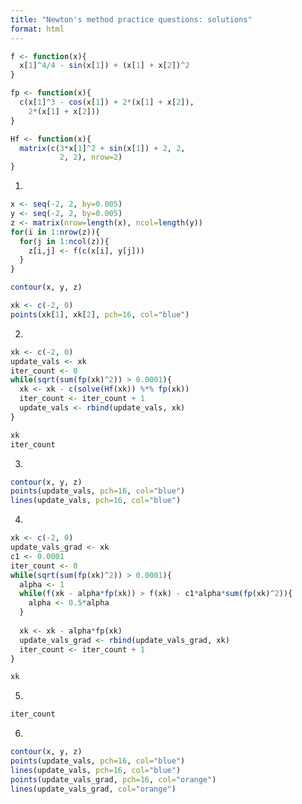 ```yaml
---
title: "Newton's method practice questions: solutions"
format: html
---
```


```r
f <- function(x){
  x[1]^4/4 - sin(x[1]) + (x[1] + x[2])^2
}

fp <- function(x){
  c(x[1]^3 - cos(x[1]) + 2*(x[1] + x[2]),
    2*(x[1] + x[2]))
}

Hf <- function(x){
  matrix(c(3*x[1]^2 + sin(x[1]) + 2, 2,
           2, 2), nrow=2)
}
```

1.

```r
x <- seq(-2, 2, by=0.005)
y <- seq(-2, 2, by=0.005)
z <- matrix(nrow=length(x), ncol=length(y))
for(i in 1:nrow(z)){
  for(j in 1:ncol(z)){
    z[i,j] <- f(c(x[i], y[j]))
  }
}

contour(x, y, z)

xk <- c(-2, 0)
points(xk[1], xk[2], pch=16, col="blue")
```

2.

```r
xk <- c(-2, 0)
update_vals <- xk
iter_count <- 0
while(sqrt(sum(fp(xk)^2)) > 0.0001){
  xk <- xk - c(solve(Hf(xk)) %*% fp(xk))
  iter_count <- iter_count + 1
  update_vals <- rbind(update_vals, xk)
}

xk
iter_count
```

3.

```r
contour(x, y, z)
points(update_vals, pch=16, col="blue")
lines(update_vals, pch=16, col="blue")
```

4.

```r
xk <- c(-2, 0)
update_vals_grad <- xk
c1 <- 0.0001
iter_count <- 0
while(sqrt(sum(fp(xk)^2)) > 0.0001){
  alpha <- 1
  while(f(xk - alpha*fp(xk)) > f(xk) - c1*alpha*sum(fp(xk)^2)){
    alpha <- 0.5*alpha
  }
  
  xk <- xk - alpha*fp(xk)
  update_vals_grad <- rbind(update_vals_grad, xk)
  iter_count <- iter_count + 1
}

xk
```

5.

```r
iter_count
```

6.

```r
contour(x, y, z)
points(update_vals, pch=16, col="blue")
lines(update_vals, pch=16, col="blue")
points(update_vals_grad, pch=16, col="orange")
lines(update_vals_grad, col="orange")
```









